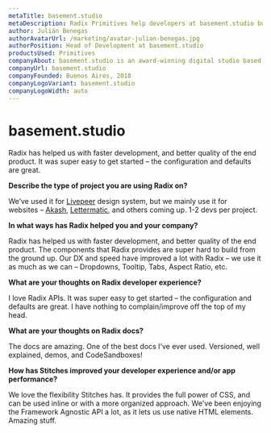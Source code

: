 ```yaml
---
metaTitle: basement.studio
metaDescription: Radix Primitives help developers at basement.studio build faster and achieve better quality of the end product.
author: Julián Benegas
authorAvatarUrl: /marketing/avatar-julian-benegas.jpg
authorPosition: Head of Development at basement.studio
productsUsed: Primitives
companyAbout: basement.studio is an award-winning digital studio based in Argentina.
companyUrl: basement.studio
companyFounded: Buenos Aires, 2018
companyLogoVariant: basement.studio
companyLogoWidth: auto
---
```


# basement.studio

<HeroQuote>
  Radix has helped us with faster development, and better quality of the end
  product. It was super easy to get started – the configuration and defaults are
  great.
</HeroQuote>

**Describe the type of project you are using Radix on?**

We’ve used it for [Livepeer](https://livepeer.com/dashboard) design system, but we mainly use it for websites – [Akash](https://akash.network), [Lettermatic](https://lettermatic.com), and others coming up. 1-2 devs per project.

**In what ways has Radix helped you and your company?**

Radix has helped us with faster development, and better quality of the end product. The components that Radix provides are super hard to build from the ground up. Our DX and speed have improved a lot with Radix – we use it as much as we can – Dropdowns, Tooltip, Tabs, Aspect Ratio, etc.

**What are your thoughts on Radix developer experience?**

I love Radix APIs. It was super easy to get started – the configuration and defaults are great. I have nothing to complain/improve off the top of my head.

**What are your thoughts on Radix docs?**

The docs are amazing. One of the best docs I’ve ever used. Versioned, well explained, demos, and CodeSandboxes!

**How has Stitches improved your developer experience and/or app performance?**

We love the flexibility Stitches has. It provides the full power of CSS, and can be used inline or with a more organized approach. We've been enjoying the Framework Agnostic API a lot, as it lets us use native HTML elements. Amazing stuff.
